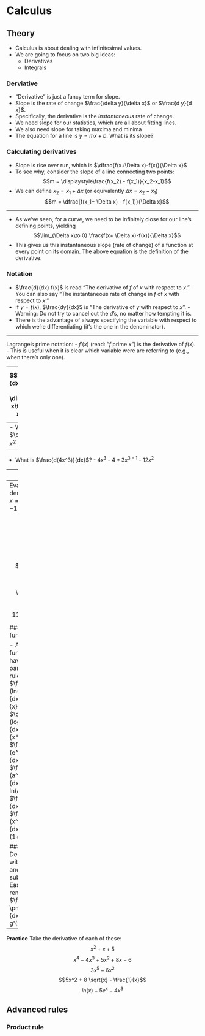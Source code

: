 # Calculus

## Theory

- Calculus is about dealing with infinitesimal values.
- We are going to focus on two big ideas:
    - Derivatives
    - Integrals

### Derviative

- “Derivative” is just a fancy term for slope.
- Slope is the rate of change $\frac{\delta y}{\delta x}$ or $\frac{d y}{d x}$.
- Specifically, the derivative is the *instantaneous* rate of change.
- We need slope for our statistics, which are all about fitting lines.
- We also need slope for taking maxima and minima
- The equation for a line is $y = mx + b$. What is its slope?

### Calculating derivatives

- Slope is rise over run, which is $\dfrac{f(x+\Delta x)-f(x)}{\Delta x}$
- To see why, consider the slope of a line connecting two points:
$$m = \displaystyle\frac{f(x_2) - f(x_1)}{x_2-x_1}$$
- We can define $x_2 = x_1 + \Delta x$ (or equivalently $\Delta x = x_2 - x_1$)
$$m = \dfrac{f(x_1+ \Delta x) - f(x_1)}{\Delta x}$$

---

- As we've seen, for a curve, we need to be infinitely close for our line's defining points, yielding 
$$\lim_{\Delta x\to 0} \frac{f(x+ \Delta x)-f(x)}{\Delta x}$$
- This gives us this instantaneous slope (rate of change) of a function at every point on its domain. The above equation is the definition of the derivative.

### Notation
- $\frac{d}{dx} f(x)$ is read "The derivative of $f$ of $x$ with respect to $x$."
        - You can also say "The instantaneous rate of change in $f$ of $x$ with respect to $x$."
- If $y=f(x)$, $\frac{dy}{dx}$ is "The derivative of $y$ with respect to $x$".
        - Warning: Do not try to cancel out the $d$'s, no matter how tempting it is.
- There is the advantage of always specifying the variable with respect to which we're differentiating (it's the one in the denominator).

---

Lagrange's prime notation:
- $f'(x)$ (read: "$f$ prime $x$") is the derivative of $f(x)$.
        - This is useful when it is clear which variable were are referring to (e.g., when there's only one).

---
$$\displaystyle\frac{dy}{dx} = \frac{d}{dx} f(x) = f'(x) = \displaystyle\lim_{\Delta x\to 0 } \frac{f(x+\Delta x)-f(x)}{\Delta x}$$

## Basic rules
### Power rule

- The power rule is important for differentiation by hand.
- It tells us how to take the derivative of a polynomial.
- $\dfrac{d(ax^n)}{dx}=anx^{n-1}$
- Notation reminder: $\frac{dy}{dx}=f'(x)$

---
- What is $\dfrac{d(x^2)}{dx}$?
        - $x^2$
        - $2 x^{2-1}$
        -$2x$

---
- What is $\frac{d(4x^3)}{dx}$?
        - $4x^3$
        - $4*3 x^{3-1}$
        - $12x^2$

--- 
**Practice**

Take the derivative of each of these.
$$x^3$$
$$3x^2$$ 
$$60x^{11}$$ 
$$x$$
$$\frac{4}{x^2} $$
$$9 \sqrt{x}$$
$$6 x^{5/2}$$
$$11,596,232$$

---
Evaluate the derivatives at $x=2$ and $x=-1$
$$x^3$$
$$3x^2$$ 
$$60x^{11}$$ 
$$x$$
$$\frac{4}{x^2} $$
$$9 \sqrt{x}$$
$$6 x^{5/2}$$
$$11,596,232$$

### Special functions

- A few functions have particular rules
        - $\frac{d (ln(x))}{dx}=\frac{1}{x}$
        - $\dfrac{d (log_b(x))}{dx}=\dfrac{1}{x*ln(b)}$
        - $\frac{d (e^x)}{dx}=e^x$
        - $\frac{d (a^x)}{dx}=a^x ln(a)$
        - $\frac{dy}{dx}c=0$
        - $\frac{d (x^x)}{dx}=x^x (1+ln(x))$

### Derivatives with addition and subtraction
Easiest rule to remember: 
- $\frac{d (f(x) \pm g(x))}{dx}=f'(x) \pm g'(x)$

---
**Practice**
Take the derivative of each of these:
$$x^2 + x +5$$
$$x^4 - 4x^3 + 5x^2 + 8x - 6$$
$$3x^5 - 6x^2$$
$$5x^2 + 8 \sqrt{x} - \frac{1}{x}$$
$$ln(x) + 5e^x - 4x^3$$ 

## Advanced rules
### Product rule


